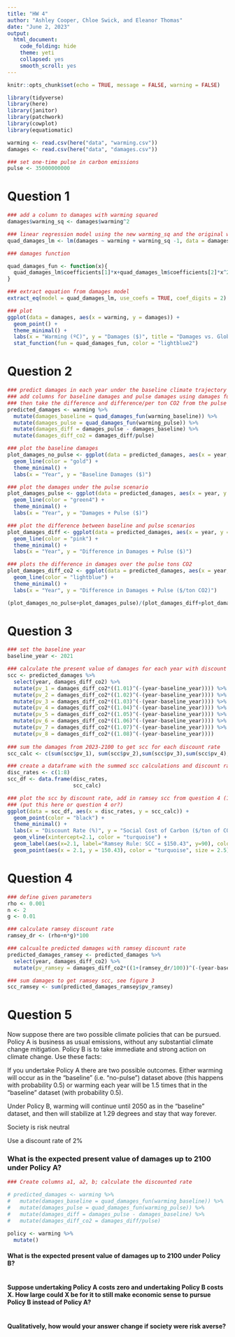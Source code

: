 ```yaml
---
title: "HW 4"
author: "Ashley Cooper, Chloe Swick, and Eleanor Thomas"
date: "June 2, 2023"
output: 
  html_document:
    code_folding: hide
    theme: yeti
    collapsed: yes
    smooth_scroll: yes
---
```


```r
knitr::opts_chunk$set(echo = TRUE, message = FALSE, warning = FALSE)

library(tidyverse)
library(here)
library(janitor)
library(patchwork)
library(cowplot)
library(equatiomatic)

warming <- read.csv(here("data", "warming.csv"))
damages <- read.csv(here("data", "damages.csv"))

### set one-time pulse in carbon emissions
pulse <- 35000000000
```

# Question 1
```r
### add a column to damages with warming squared
damages$warming_sq <- damages$warming^2

### linear regression model using the new warming_sq and the original warming 
quad_damages_lm <- lm(damages ~ warming + warming_sq -1, data = damages)

### damages function

quad_damages_fun <- function(x){
  quad_damages_lm$coefficients[1]*x+quad_damages_lm$coefficients[2]*x^2
}

### extract equation from damages model 
extract_eq(model = quad_damages_lm, use_coefs = TRUE, coef_digits = 2)

### plot 
ggplot(data = damages, aes(x = warming, y = damages)) +
  geom_point() +
  theme_minimal() +
  labs(x = "Warming (ºC)", y = "Damages ($)", title = "Damages vs. Global Mean Temperature Change") +
  stat_function(fun = quad_damages_fun, color = "lightblue2")

```


# Question 2
```r
### predict damages in each year under the baseline climate trajectory and under the pulse scenario
### add columns for baseline damages and pulse damages using damages function
### then take the difference and difference/per ton CO2 from the pulse
predicted_damages <- warming %>%
  mutate(damages_baseline = quad_damages_fun(warming_baseline)) %>%
  mutate(damages_pulse = quad_damages_fun(warming_pulse)) %>%
  mutate(damages_diff = damages_pulse - damages_baseline) %>%
  mutate(damages_diff_co2 = damages_diff/pulse)

### plot the baseline damages
plot_damages_no_pulse <- ggplot(data = predicted_damages, aes(x = year, y = damages_baseline)) +
  geom_line(color = "gold") +
  theme_minimal() +
  labs(x = "Year", y = "Baseline Damages ($)")

### plot the damages under the pulse scenario
plot_damages_pulse <- ggplot(data = predicted_damages, aes(x = year, y = damages_pulse)) +
  geom_line(color = "green4") +
  theme_minimal() +
  labs(x = "Year", y = "Damages + Pulse ($)")

### plot the difference between baseline and pulse scenarios
plot_damages_diff <- ggplot(data = predicted_damages, aes(x = year, y = damages_diff)) +
  geom_line(color = "pink") +
  theme_minimal() +
  labs(x = "Year", y = "Difference in Damages + Pulse ($)")

### plots the difference in damages over the pulse tons CO2
plot_damages_diff_co2 <- ggplot(data = predicted_damages, aes(x = year, y = damages_diff_co2)) +
  geom_line(color = "lightblue") +
  theme_minimal() +
  labs(x = "Year", y = "Difference in Damages + Pulse ($/ton CO2)")

(plot_damages_no_pulse+plot_damages_pulse)/(plot_damages_diff+plot_damages_diff_co2)
```

# Question 3
```r
### set the baseline year
baseline_year <- 2021

### calculate the present value of damages for each year with discount rates 1%-8%
scc <- predicted_damages %>%
  select(year, damages_diff_co2) %>%
  mutate(pv_1 = damages_diff_co2*((1.01)^(-(year-baseline_year)))) %>%
  mutate(pv_2 = damages_diff_co2*((1.02)^(-(year-baseline_year)))) %>%
  mutate(pv_3 = damages_diff_co2*((1.03)^(-(year-baseline_year)))) %>%
  mutate(pv_4 = damages_diff_co2*((1.04)^(-(year-baseline_year)))) %>%
  mutate(pv_5 = damages_diff_co2*((1.05)^(-(year-baseline_year)))) %>%
  mutate(pv_6 = damages_diff_co2*((1.06)^(-(year-baseline_year)))) %>%
  mutate(pv_7 = damages_diff_co2*((1.07)^(-(year-baseline_year)))) %>%
  mutate(pv_8 = damages_diff_co2*((1.08)^(-(year-baseline_year))))
  
### sum the damages from 2023-2100 to get scc for each discount rate
scc_calc <- c(sum(scc$pv_1), sum(scc$pv_2),sum(scc$pv_3),sum(scc$pv_4),sum(scc$pv_5), sum(scc$pv_6),sum(scc$pv_7),sum(scc$pv_8))

### create a dataframe with the summed scc calculations and discount rates
disc_rates <- c(1:8)
scc_df <- data.frame(disc_rates,
                     scc_calc)

### plot the scc by discount rate, add in ramsey scc from question 4 (150.43)
### (put this here or question 4 or?)
ggplot(data = scc_df, aes(x = disc_rates, y = scc_calc)) +
  geom_point(color = "black") +
  theme_minimal() +
  labs(x = "Discount Rate (%)", y = "Social Cost of Carbon ($/ton of CO2)") +
  geom_vline(xintercept=2.1, color = "turquoise") +
  geom_label(aes(x=2.1, label="Ramsey Rule: SCC = $150.43", y=90), colour="turquoise", angle=90) +
  geom_point(aes(x = 2.1, y = 150.43), color = "turquoise", size = 2.5)
```


# Question 4

```r
### define given parameters
rho <- 0.001
n <- 2
g <- 0.01

### calculate ramsey discount rate
ramsey_dr <- (rho+n*g)*100

### calcualte predicted damages with ramsey discount rate 
predicted_damages_ramsey <- predicted_damages %>%
  select(year, damages_diff_co2) %>%
  mutate(pv_ramsey = damages_diff_co2*((1+(ramsey_dr/100))^(-(year-baseline_year))))

### sum damages to get ramsey scc, see figure 3
scc_ramsey <- sum(predicted_damages_ramsey$pv_ramsey)
```

# Question 5 

Now suppose there are two possible climate policies that can be pursued. Policy A is business as usual emissions, without any substantial climate change mitigation. Policy B is to take immediate and strong action on climate change. Use these facts:

If you undertake Policy A there are two possible outcomes. Either warming will occur as in the “baseline” (i.e. “no-pulse”) dataset above (this happens with probability 0.5) or warming each year will be 1.5 times that in the “baseline” dataset (with probability 0.5).

Under Policy B, warming will continue until 2050 as in the “baseline” dataset, and then will stabilize at 1.29 degrees and stay that way forever.

Society is risk neutral

Use a discount rate of 2%

### What is the expected present value of damages up to 2100 under Policy A?

```r
### Create columns a1, a2, b; calculate the discounted rate

# predicted_damages <- warming %>%
#   mutate(damages_baseline = quad_damages_fun(warming_baseline)) %>%
#   mutate(damages_pulse = quad_damages_fun(warming_pulse)) %>%
#   mutate(damages_diff = damages_pulse - damages_baseline) %>%
#   mutate(damages_diff_co2 = damages_diff/pulse)

policy <- warming %>% 
  mutate()


```

#### What is the expected present value of damages up to 2100 under Policy B?
```r

```

#### Suppose undertaking Policy A costs zero and undertaking Policy B costs X. How large could X be for it to still make economic sense to pursue Policy B instead of Policy A?

```r

```

#### Qualitatively, how would your answer change if society were risk averse?

